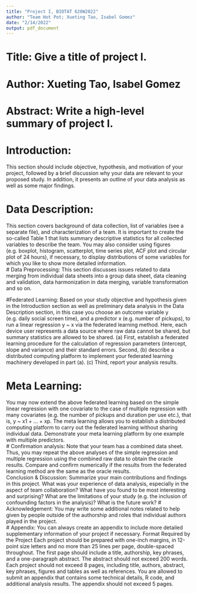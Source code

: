 ```yaml
---
title: "Project I, BIOTAT 620W2022"
author: "Team Hot Pot; Xueting Tao, Isabel Gomez"
date: "2/14/2022"
output: pdf_document
---
```



# Title:  Give a title of project I. 
# Author:  Xueting Tao, Isabel Gomez

# Abstract:  Write a high-level summary of project I.  

# Introduction: 
This section should include objective, hypothesis, and motivation of your project, followed by a brief discussion why your data are relevant to your proposed study.  In addition, it presents an outline of your data analysis as well as some major findings.   

# Data Description: 
This section covers background of data collection, list of variables (see a separate file), and characterization of a team.  It is important to create the so-called Table 1 
that lists summary descriptive statistics for all collected variables to describe the team.  You may also consider using figures (e.g. boxplot, histogram, scatterplot, time series plot, ACF plot and circular plot of 24 hours), if necessary,  to display distributions of some variables for which you like to show more detailed information.  
# Data Preprocessing: 
This section discusses issues related to data merging from individual data sheets into a group data sheet, data cleaning and validation, data harmonization in data merging, variable transformation and so on.  

#Federated Learning: 
Based on your study objective and hypothesis given in the Introduction section as well as preliminary data analysis in the Data Description section, in this case you choose an outcome variable y (e.g. daily social screen time), and a predictor x (e.g. number of pickups), to run a linear regression y ~ x via the federated learning method.  Here, each device user represents a data source where raw data cannot be shared, but summary statistics are allowed to be shared. (a) First, establish a federated learning procedure for the calculation of regression parameters (intercept, slope and variance) and their standard errors.  Second, (b) describe a distributed computing platform to implement your federated learning machinery developed in part (a).  (c) Third, report your analysis results.  


# Meta Learning: 
You may now extend the above federated learning based on the simple linear regression with one covariate to the case of multiple regression with many covariates (e.g. the number of pickups and duration per use etc.), that is, y ~ x1 + … + xp. The meta learning allows you to establish a distributed computing platform to carry out the federated learning without sharing individual data.  Demonstrate your meta learning platform by one example with multiple predictors.  
# Confirmation analysis: 
Note that your team has a combined data sheet. Thus, you may repeat the above analyses of the simple regression and multiple regression using the combined raw data to obtain the oracle results.  Compare and confirm numerically if the results from the federated learning method are the same as the oracle results.  
Conclusion & Discussion: Summarize your main contributions and findings in this project. What was your experience of data analysis, especially in the aspect of team collaboration? What have you found to be most interesting and surprising? What are the limitations of your study (e.g. the inclusion of confounding factors in the analysis)? What is the future work? 
# Acknowledgement: 
You may write some additional notes related to help given by people outside of the authorship and roles that individual authors played in the project.  
# Appendix: 
You can always create an appendix to include more detailed supplementary information of your project if necessary. 
Format Required by the Project 
Each project should be prepared with one-inch margins, in 12-point size letters and no more than 25 lines per page, double-spaced throughout. The first page should include a  title, authorship, key phrases, and a one-paragraph abstract. The abstract should not exceed 200 words. Each project should not exceed 8 pages, including title, authors, abstract, key phrases, figures and tables as well as references. You are allowed to submit an appendix that contains some technical details, R code, and additional analysis results.  The appendix should not exceed 5 pages.   